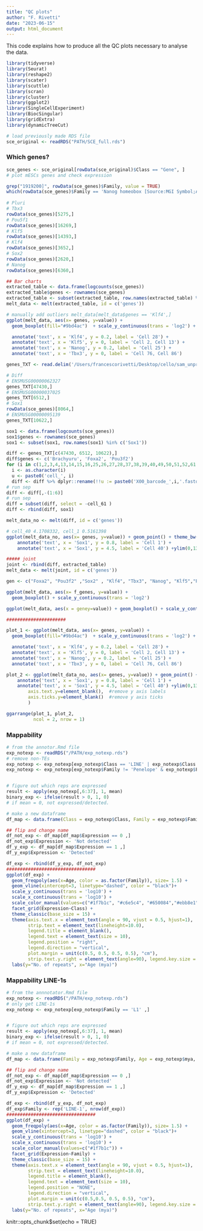 ```yaml
---
title: "QC plots"
author: "F. Rivetti"
date: "2023-06-15"
output: html_document
---
```

This code explains how to produce all the QC plots necessary to analyse the data. 
```r
library(tidyverse)
library(Seurat)
library(reshape2)
library(scater)
library(scuttle)
library(scran)
library(cluster)
library(ggplot2)
library(SingleCellExperiment)
library(BiocSingular)
library(gridExtra)
library(dynamicTreeCut)

# load previously made RDS file
sce_original <- readRDS("PATH/SCE_full.rds")
```
  
### Which genes?  
```r
sce_genes <- sce_original[rowData(sce_original)$Class == "Gene", ]
# plot mESCs genes and check expression

grep("1919200]", rowData(sce_genes)$Family, value = TRUE)
which(rowData(sce_genes)$Family == 'Nanog homeobox [Source:MGI Symbol;Acc:MGI:1919200]')
 
# Pluri
# Tbx3
rowData(sce_genes)[5275,] 
# Pou5f1
rowData(sce_genes)[16269,]
# Klf5
rowData(sce_genes)[14393,]
# Klf4
rowData(sce_genes)[3652,]
# Sox2
rowData(sce_genes)[2620,]
# Nanog
rowData(sce_genes)[6360,]

## Bar charts 
extracted_table <- data.frame(logcounts(sce_genes))
extracted_table$genes <- rownames(sce_genes)
extracted_table <- subset(extracted_table, row.names(extracted_table) %in% c('Nanog', 'Sox2', 'Klf4', 'Klf5', 'Pou5f1', 'Tbx3'))
melt_data <- melt(extracted_table, id = c('genes'))

# manually add outliers melt_data[melt_data$genes == 'Klf4',]
ggplot(melt_data, aes(x= genes, y=value)) + 
  geom_boxplot(fill="#9bd4ac")  + scale_y_continuous(trans = 'log2') + theme_bw() + ylab("Gene expression log2(counts/size_factor)") + xlab(NULL) +ylim(0,13) + 

  annotate('text', x = 'Klf4', y = 0.2, label = 'Cell 28') +
  annotate('text', x = 'Klf5', y = 0, label = 'Cell 2, Cell 13') +
  annotate('text', x = 'Nanog', y = 0.2, label = 'Cell 25') +
  annotate('text', x = 'Tbx3', y = 0, label = 'Cell 76, Cell 86') 

genes_TXT <- read.delim('/Users/francescorivetti/Desktop/cello/sam_unpro/data/genes.txt')

# Diff 
# ENSMUSG00000062327
genes_TXT[47430,] 
# ENSMUSG00000037025
genes_TXT[6512,] 
# Sox1
rowData(sce_genes)[8064,]
# ENSMUSG00000095139
genes_TXT[10622,] 

sox1 <- data.frame(logcounts(sce_genes))
sox1$genes <- rownames(sce_genes)
sox1 <- subset(sox1, row.names(sox1) %in% c('Sox1'))

diff <- genes_TXT[c(47430, 6512, 10622),] 
diff$genes <- c('Brachyuru', 'Foxa2', 'Pou3f2')
for (i in c(1,2,3,4,13,14,15,16,25,26,27,28,37,38,39,40,49,50,51,52,61,62,63,64,73,74,75,76,85,86,87,88)){
  i <- as.character(i)
  u <- paste0('cell_', i)
  diff <- diff %>% dplyr::rename(!!u := paste0('X00_barcode_',i,'.fastq.sam'))}
# run sep 
diff <- diff[,-(1:6)]
# run sep 
diff = subset(diff, select = -cell_61 )
diff <- rbind(diff, sox1)

melt_data_no <- melt(diff, id = c('genes'))

# cell_40 4.1708332, cell_1 0.5161398
ggplot(melt_data_no, aes(x= genes, y=value)) + geom_point() + theme_bw() + ylab("Gene expression log2(counts/size_factor)") + xlab(NULL) +
    annotate('text', x = 'Sox1', y = 0.8, label = 'Cell 1') + 
    annotate('text', x = 'Sox1', y = 4.5, label = 'Cell 40') +ylim(0,13)

##### joint 
joint <- rbind(diff, extracted_table)
melt_data <- melt(joint, id = c('genes'))

gen <- c("Foxa2", "Pou3f2" ,"Sox2" , "Klf4", "Tbx3", "Nanog", "Klf5","Pou5f1","Brachyuru")

ggplot(melt_data, aes(x= f_genes, y=value)) + 
  geom_boxplot() + scale_y_continuous(trans = 'log2')

ggplot(melt_data, aes(x = geney=value)) + geom_boxplot() + scale_y_continuous(trans = 'log2')  + facet_wrap(~genes) 

######################

plot_1 <- ggplot(melt_data, aes(x= genes, y=value)) + 
  geom_boxplot(fill="#9bd4ac")  + scale_y_continuous(trans = 'log2') + theme_bw() + ylab("Gene expression log2(counts/size_factor)") + xlab(NULL) +ylim(0,13) + 

  annotate('text', x = 'Klf4', y = 0.2, label = 'Cell 28') +
  annotate('text', x = 'Klf5', y = 0, label = 'Cell 2, Cell 13') +
  annotate('text', x = 'Nanog', y = 0.2, label = 'Cell 25') +
  annotate('text', x = 'Tbx3', y = 0, label = 'Cell 76, Cell 86') 

plot_2 <- ggplot(melt_data_no, aes(x= genes, y=value)) + geom_point() + theme_bw() + ylab("Gene expression log2(counts/size_factor)") + xlab(NULL) +
    annotate('text', x = 'Sox1', y = 0.8, label = 'Cell 1') + 
    annotate('text', x = 'Sox1', y = 4.5, label = 'Cell 40') +ylim(0,13) + ylab(NULL) +   theme(
        axis.text.y=element_blank(),  #remove y axis labels
        axis.ticks.y=element_blank()  #remove y axis ticks
        ) 

ggarrange(plot_1, plot_2, 
          ncol = 2, nrow = 1)


```
  
### Mappability
```r
# from the annotor.Rmd file
exp_notexp <- readRDS("/PATH/exp_notexp.rds")
# remove non-TEs
exp_notexp <- exp_notexp[exp_notexp$Class == 'LINE' | exp_notexp$Class == 'SINE' | exp_notexp$Class == 'LTR',]
exp_notexp <- exp_notexp[exp_notexp$Family != 'Penelope' & exp_notexp$Family != 'Dong-R4' & exp_notexp$Family != 'CR1' & exp_notexp$Family != 'RTE-X' & exp_notexp$Family != 'Alu' & exp_notexp$Family != 'SINE' &  exp_notexp$Family != 'RTE-BovB' ,]


# figure out which reps are expressed
result <- apply(exp_notexp[,6:37], 1, mean)
binary_exp <- ifelse(result > 0, 1, 0)
# if mean = 0, not expressed/detected. 

# make a new dataframe
df_map <- data.frame(Class = exp_notexp$Class, Family = exp_notexp$Family, Age = exp_notexp$mya, Expression = binary_exp)

## flip and change name
df_not_exp <- df_map[df_map$Expression == 0 ,]
df_not_exp$Expression <- 'Not detected'
df_y_exp <- df_map[df_map$Expression == 1 ,]
df_y_exp$Expression <- 'Detected'

df_exp <- rbind(df_y_exp, df_not_exp)
#################################
ggplot(df_exp) + 
  geom_freqpoly(aes(x=Age, color = as.factor(Family)), size= 1.5) +
  geom_vline(xintercept=3, linetype="dashed", color = "black")+
  scale_y_continuous(trans = 'log10') + 
  scale_x_continuous(trans = 'log10') + 
  scale_color_manual(values=c("#1f7b1c", "#c6e5c4", "#650084","#ebb8e1", "#a7009a","#ce53ba","#84008f", "#950095", "#001ba4", "#c6cbf4","#2a47ce", "#7687e6", "#2a47ce")) +
  facet_grid(Expression~Class) + 
  theme_classic(base_size = 15) +
  theme(axis.text.x = element_text(angle = 90, vjust = 0.5, hjust=1), 
        strip.text = element_text(lineheight=10.0), 
        legend.title = element_blank(), 
        legend.text = element_text(size = 10),
        legend.position = "right",
        legend.direction = "vertical",
        plot.margin = unit(c(0.5, 0.5, 0.5, 0.5), "cm"),
        strip.text.y.right = element_text(angle=90), legend.key.size = unit(0.2,"cm")) + 
  labs(y="No. of repeats", x="Age (mya)")
```

### Mappability LINE-1s
```r
# from the annnotator.Rmd file
exp_notexp <- readRDS("/PATH/exp_notexp.rds")
# only get LINE-1s
exp_notexp <- exp_notexp[exp_notexp$Family == 'L1' ,]


# figure out which reps are expressed
result <- apply(exp_notexp[,6:37], 1, mean)
binary_exp <- ifelse(result > 0, 1, 0)
# if mean = 0, not expressed/detected. 

# make a new dataframe
df_map <- data.frame(Family = exp_notexp$Family, Age = exp_notexp$mya, Expression = binary_exp)

## flip and change name
df_not_exp <- df_map[df_map$Expression == 0 ,]
df_not_exp$Expression <- 'Not detected'
df_y_exp <- df_map[df_map$Expression == 1 ,]
df_y_exp$Expression <- 'Detected'

df_exp <- rbind(df_y_exp, df_not_exp)
df_exp$Family <- rep('LINE-1', nrow(df_exp))
#################################
ggplot(df_exp) + 
  geom_freqpoly(aes(x=Age, color = as.factor(Family)), size= 1.5) +
  geom_vline(xintercept=3, linetype="dashed", color = "black")+
  scale_y_continuous(trans = 'log10') + 
  scale_x_continuous(trans = 'log10') + 
  scale_color_manual(values=c("#1f7b1c")) +
  facet_grid(Expression~Family) + 
  theme_classic(base_size = 15) +
  theme(axis.text.x = element_text(angle = 90, vjust = 0.5, hjust=1), 
        strip.text = element_text(lineheight=10.0), 
        legend.title = element_blank(), 
        legend.text = element_text(size = 10),
        legend.position = "NONE",
        legend.direction = "vertical",
        plot.margin = unit(c(0.5,0.5, 0.5, 0.5), "cm"),
        strip.text.y.right = element_text(angle=90), legend.key.size = unit(0.2,"cm")) + 
  labs(y="No. of repeats", x="Age (mya)")
```
  knitr::opts_chunk$set(echo = TRUE)



